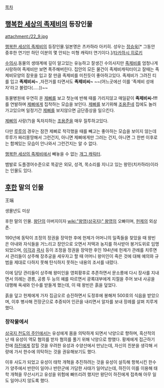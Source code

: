 [[목차]]
== [[행복한 세상의 족제비]]의 등장인물 ==
attachment:/22_9.jpg

[[행복한 세상의 족제비]]의 등장인물.일본명은 츠카하라 아키히.
성우는 [[정승욱]][* 그동안 중후한 연기만 하던 이분의 몇 안되는 미형 캐릭터 연기이다.]/[[타카하시 히로키]]

[[수의사]].동물의 생태계에 깊이 알고있는 유능하고 잘생긴 수의사지만 [[족제비]]를 엄청나게 사랑하여 족제비만 보면 폭주해버린다.
집안의 모든 물건이 족제비캐릭터이고 잘때는 족제비모양의 잠옷을 입고 잘 만큼 족제비를 미친듯이 좋아하고있다.
족제비가 그려진 티를 입고 '''족제비씨~''' ,자전거를 타면서도 '''족제비씨~'''
~~(어느곳에선 이를 '족제비 성애자'라고 불렀다(.....))~~

동물병원에 우연히 온 [[제삐]]를 보고 첫눈에 반해 때를 가리지않고 매일같이 '''족제비씨-!!!'''를 연발하며 [[제삐]]에게 집착하는 모습을 보인다.
[[제삐]]를 보기위해 [[조용준]]네 집에도 놀러가고있으며 일정기간 [[제삐]]를 보지않으면 금단증상을 일으킨다.

[[제삐]]의 사랑(?)을 독차지하는 [[조용준]]을 매우 질투하고있다.

다만 [[루루]]의 경우는 잠깐 제삐로 착각했을 때를 빼고는 좋아하는 모습을 보이지 않는데 루루가 짜리몽땅해서 그런건지, 아니면 제삐에게만 그러는 건지, 아니면 그 한번 이후로는 함께있는 모습이 안나와서 그런건지는 알 수 없다.

[[행복한 세상의 족제비]]에서 빼놓을 수 없는 [[개그 캐릭터]].

뱀발로 도플갱어수준으로 똑같은 외모, 성격, 목소리를 지니고 있는 왕민(치카하라)이라는 인물도 있다.

== [[후한]] 말의 인물 ==
王端

생몰년도 미상

후한 말의 인물. [[왕단]]의 아버지이자 [[wiki:"왕영(삼국지)" 왕영]]의 오빠이며, [[헌제]]의 외삼촌.

190년에 동탁이 조정의 정권을 장악한 후에 헌제가 어머니의 일족들을 찾았을 때 왕빈은 아내와 자식들을 거느리고 장안으로 오면서 저택과 농지를 하사받아 봉거도위로 임명되었으며, [[이각]]과 [[곽사]] 등이 조정을 정권을 장악한 후인 194년에 헌제가 관례를 치루면서 관리들이 상주해 장추궁을 세우자고 할 때 어머니 왕미인이 죽은 것에 대해 예의와 규범을 제대로 다하지 못해 탄식하지 못하는 내용의 조서를 내렸다.

이에 담당 관리들이 상주해 왕미인을 영회황후로 추존하면서 문소릉에 다시 장사를 지내면서 의례는 경릉, 공릉 두 능의 예를 따르면서 광록대부에게 지절을 주어 보내 사공을 대행해 옥새와 인수를 받들게 했는데, 이 때 왕빈은 흙을 덮었다.

흙을 덮고 헌제에게 가자 집금오르 승진하면서 도정후에 봉해져 500호의 식읍을 받았으며, 이후 병사해 전장군으로 추증되어 인끈을 내리면서 알자를 보내 장례를 살펴 치루게 했다.

=== 창작물에서 ===
[[삼국지 천도의 주인]]에서는 유성에게 몸을 의탁하게 되면서 낙양으로 향하며, 흑산적의 난 때 유성이 역모 혐의를 받자 혐의를 풀기 위해 낙양으로 향했다. 황제에게 접근하기 전에 [[하진]]에게 잡힐 것을 우려한 유성과 수양산에서 만났는데, 자신의 친분을 생각해 서량에 가서 한수에 의탁하는 것을 권유해보기도 했다.

이후 사도가 되었고 유성이 태학 개혁을 추진하려는 것을 유성이 설득해 항복시킨 한수가 양주에서 반란이 일어나 반란군에 가담한 사태가 일어났는데, 하진이 이를 이용해 태학 개혁을 무산시키고 유성을 위험에 빠뜨리려 했지만 왕단이 하진에게 접촉해 아무 일도 일어나지 않도록 했다.
